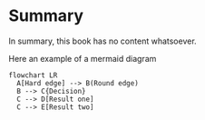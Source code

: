 # Summary

In summary, this book has no content whatsoever.

Here an example of a mermaid diagram

```mermaid
flowchart LR
  A[Hard edge] --> B(Round edge)
  B --> C{Decision}
  C --> D[Result one]
  C --> E[Result two]
```


